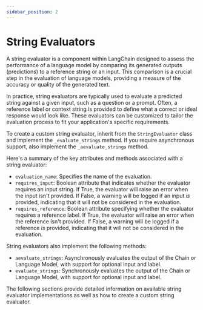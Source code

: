 ```yaml
---
sidebar_position: 2 
---
```

# String Evaluators

A string evaluator is a component within LangChain designed to assess the performance of a language model by comparing its generated outputs (predictions) to a reference string or an input. This comparison is a crucial step in the evaluation of language models, providing a measure of the accuracy or quality of the generated text.

In practice, string evaluators are typically used to evaluate a predicted string against a given input, such as a question or a prompt. Often, a reference label or context string is provided to define what a correct or ideal response would look like. These evaluators can be customized to tailor the evaluation process to fit your application's specific requirements.

To create a custom string evaluator, inherit from the `StringEvaluator` class and implement the `_evaluate_strings` method. If you require asynchronous support, also implement the `_aevaluate_strings` method.

Here's a summary of the key attributes and methods associated with a string evaluator:

- `evaluation_name`: Specifies the name of the evaluation.
- `requires_input`: Boolean attribute that indicates whether the evaluator requires an input string. If True, the evaluator will raise an error when the input isn't provided. If False, a warning will be logged if an input _is_ provided, indicating that it will not be considered in the evaluation.
- `requires_reference`: Boolean attribute specifying whether the evaluator requires a reference label. If True, the evaluator will raise an error when the reference isn't provided. If False, a warning will be logged if a reference _is_ provided, indicating that it will not be considered in the evaluation.

String evaluators also implement the following methods:

- `aevaluate_strings`: Asynchronously evaluates the output of the Chain or Language Model, with support for optional input and label.
- `evaluate_strings`: Synchronously evaluates the output of the Chain or Language Model, with support for optional input and label.

The following sections provide detailed information on available string evaluator implementations as well as how to create a custom string evaluator.


<DocCardList />
